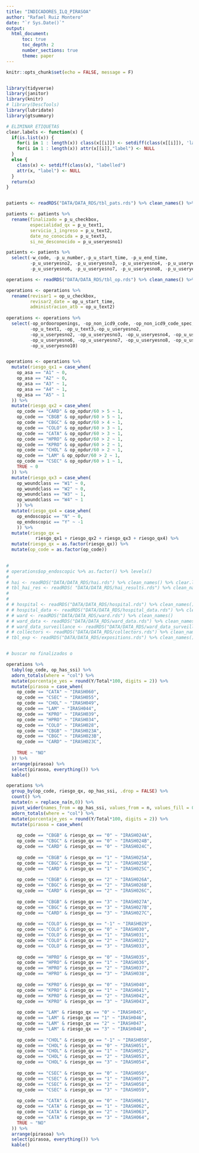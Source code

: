---
title: "INDICADORES_ILQ_PIRASOA"
author: "Rafael Ruiz Montero"
date: "`r Sys.Date()`"
output: 
  html_document:
      toc: true
      toc_depth: 2
      number_sections: true
      theme: paper
---

```{r setup, include=FALSE}
knitr::opts_chunk$set(echo = FALSE, message = F)


library(tidyverse)
library(janitor)
library(knitr)
# library(DescTools)
library(lubridate)
library(gtsummary)

# ELIMINAR ETIQUETAS
clear.labels <- function(x) {
  if(is.list(x)) {
    for(i in 1 : length(x)) class(x[[i]]) <- setdiff(class(x[[i]]), 'labelled') 
    for(i in 1 : length(x)) attr(x[[i]],"label") <- NULL
  }
  else {
    class(x) <- setdiff(class(x), "labelled")
    attr(x, "label") <- NULL
  }
  return(x)
}


patients <- readRDS("DATA/DATA_RDS/tbl_pats.rds") %>% clean_names() %>% clear.labels()

patients <- patients %>% 
  rename(finalizado = p_u_checkbox,
         especialidad_qx = p_u_text1,
         servicio_1_ingreso = p_u_text2,
         date_no_conocida = p_u_text3,
         si_no_desconocido = p_u_useryesno1)

patients <- patients %>% 
  select(-w_code, -p_u_number,-p_u_start_time, -p_u_end_time,
         -p_u_useryesno2, -p_u_useryesno3, -p_u_useryesno4, -p_u_useryesno5,
         -p_u_useryesno6, -p_u_useryesno7, -p_u_useryesno8, -p_u_useryesno9)

operations <- readRDS("DATA/DATA_RDS/tbl_op.rds") %>% clean_names() %>% clear.labels()

operations <- operations %>% 
  rename(revisar1 = op_u_checkbox,
         revisar2_date = op_u_start_time,
         administracion_atb = op_u_text2)
         
operations <- operations %>% 
  select(-op_ordooropenings, -op_non_icd9_code, -op_non_icd9_code_spec, -op_u_number,-op_u_end_time,
         -op_u_text1, -op_u_text3,-op_u_useryesno2,
         -op_u_useryesno2, -op_u_useryesno3, -op_u_useryesno4, -op_u_useryesno5,
         -op_u_useryesno6, -op_u_useryesno7, -op_u_useryesno8, -op_u_useryesno9, 
         -op_u_useryesno10)


operations <- operations %>% 
  mutate(riesgo_qx1 = case_when(
    op_asa == "A1" ~ 0,
    op_asa == "A2" ~ 0,
    op_asa == "A3" ~ 1,
    op_asa == "A4" ~ 1,
    op_asa == "A5" ~ 1
  )) %>% 
  mutate(riesgo_qx2 = case_when(
    op_code == "CARD" & op_opdur/60 > 5 ~ 1,
    op_code == "CBGB" & op_opdur/60 > 5 ~ 1,
    op_code == "CBGC" & op_opdur/60 > 4 ~ 1,
    op_code == "COLO" & op_opdur/60 > 3 ~ 1,
    op_code == "CATA" & op_opdur/60 > 3 ~ 1,
    op_code == "HPRO" & op_opdur/60 > 2 ~ 1,
    op_code == "KPRO" & op_opdur/60 > 2 ~ 1,
    op_code == "CHOL" & op_opdur/60 > 2 ~ 1,
    op_code == "LAM" & op_opdur/60 > 2 ~ 1,
    op_code == "CSEC" & op_opdur/60 > 1 ~ 1,
    TRUE ~ 0
  )) %>% 
  mutate(riesgo_qx3 = case_when(
    op_woundclass == "W1" ~ 0,
    op_woundclass == "W2" ~ 0,
    op_woundclass == "W3" ~ 1,
    op_woundclass == "W4" ~ 1
    )) %>% 
  mutate(riesgo_qx4 = case_when(
    op_endoscopic == "N" ~ 0,
    op_endoscopic == "Y" ~ -1
    )) %>% 
  mutate(riesgo_qx = 
           riesgo_qx1 + riesgo_qx2 + riesgo_qx3 + riesgo_qx4) %>% 
  mutate(riesgo_qx = as.factor(riesgo_qx)) %>% 
  mutate(op_code = as.factor(op_code))

         
# 
# operations$op_endoscopic %>% as.factor() %>% levels()
# 
# hai <- readRDS("DATA/DATA_RDS/hai.rds") %>% clean_names() %>% clear.labels()
# tbl_hai_res <- readRDS( "DATA/DATA_RDS/hai_results.rds") %>% clean_names() %>% clear.labels()
# 
# 
# # hospital <- readRDS("DATA/DATA_RDS/hospital.rds") %>% clean_names()
# # hospital_data <- readRDS("DATA/DATA_RDS/hospital_data.rds") %>% clean_names()
# # ward <- readRDS("DATA/DATA_RDS/ward.rds") %>% clean_names()
# # ward_data <- readRDS("DATA/DATA_RDS/ward_data.rds") %>% clean_names()
# # ward_data_surveillance <- readRDS("DATA/DATA_RDS/ward_data_surveillance.rds") %>% clean_names()
# # collectors <- readRDS("DATA/DATA_RDS/collectors.rds") %>% clean_names()
# tbl_exp <- readRDS("DATA/DATA_RDS/expositions.rds") %>% clean_names() %>% clear.labels()


# buscar no finalizados o 

```


```{r}
operations %>% 
  tabyl(op_code, op_has_ssi) %>% 
  adorn_totals(where = "col") %>% 
  mutate(porcentaje_yes = round(Y/Total*100, digits = 2)) %>% 
  mutate(pirasoa = case_when(
    op_code == "CATA" ~ "IRASH060",
    op_code == "CSEC" ~ "IRASH055",
    op_code == "CHOL" ~ "IRASH049",
    op_code == "LAM" ~ "IRASH044",
    op_code == "KPRO" ~ "IRASH039",
    op_code == "HPRO" ~ "IRASH034",
    op_code == "COLO" ~ "IRASH028",
    op_code == "CBGB" ~ "IRASH023A",
    op_code == "CBGC" ~ "IRASH023B",
    op_code == "CARD" ~ "IRASH023C",
    
    TRUE ~ "NO"
  )) %>% 
  arrange(pirasoa) %>% 
  select(pirasoa, everything()) %>% 
  kable()
```

```{r}
operations %>% 
  group_by(op_code, riesgo_qx, op_has_ssi, .drop = FALSE) %>% 
  count() %>% 
  mutate(n = replace_na(n,0)) %>% 
  pivot_wider(names_from = op_has_ssi, values_from = n, values_fill = 0) %>% 
  adorn_totals(where = "col") %>%
  mutate(porcentaje_yes = round(Y/Total*100, digits = 2)) %>% 
  mutate(pirasoa = case_when(
    
    op_code == "CBGB" & riesgo_qx == "0" ~ "IRASH024A",
    op_code == "CBGC" & riesgo_qx == "0" ~ "IRASH024B",
    op_code == "CARD" & riesgo_qx == "0" ~ "IRASH024C",
    
    op_code == "CBGB" & riesgo_qx == "1" ~ "IRASH025A",
    op_code == "CBGC" & riesgo_qx == "1" ~ "IRASH025B",
    op_code == "CARD" & riesgo_qx == "1" ~ "IRASH025C",
    
    op_code == "CBGB" & riesgo_qx == "2" ~ "IRASH026A",
    op_code == "CBGC" & riesgo_qx == "2" ~ "IRASH026B",
    op_code == "CARD" & riesgo_qx == "2" ~ "IRASH026C",
    
    op_code == "CBGB" & riesgo_qx == "3" ~ "IRASH027A",
    op_code == "CBGC" & riesgo_qx == "3" ~ "IRASH027B",
    op_code == "CARD" & riesgo_qx == "3" ~ "IRASH027C",
    
    op_code == "COLO" & riesgo_qx == "-1" ~ "IRASH029",
    op_code == "COLO" & riesgo_qx == "0" ~ "IRASH030",
    op_code == "COLO" & riesgo_qx == "1" ~ "IRASH031",
    op_code == "COLO" & riesgo_qx == "2" ~ "IRASH032",
    op_code == "COLO" & riesgo_qx == "3" ~ "IRASH033",
    
    op_code == "HPRO" & riesgo_qx == "0" ~ "IRASH035",
    op_code == "HPRO" & riesgo_qx == "1" ~ "IRASH036",
    op_code == "HPRO" & riesgo_qx == "2" ~ "IRASH037",
    op_code == "HPRO" & riesgo_qx == "3" ~ "IRASH038",
    
    op_code == "KPRO" & riesgo_qx == "0" ~ "IRASH040",
    op_code == "KPRO" & riesgo_qx == "1" ~ "IRASH041",
    op_code == "KPRO" & riesgo_qx == "2" ~ "IRASH042",
    op_code == "KPRO" & riesgo_qx == "3" ~ "IRASH043",
    
    op_code == "LAM" & riesgo_qx == "0" ~ "IRASH045",
    op_code == "LAM" & riesgo_qx == "1" ~ "IRASH046",
    op_code == "LAM" & riesgo_qx == "2" ~ "IRASH047",
    op_code == "LAM" & riesgo_qx == "3" ~ "IRASH048",
    
    op_code == "CHOL" & riesgo_qx == "-1" ~ "IRASH050",
    op_code == "CHOL" & riesgo_qx == "0" ~ "IRASH051",
    op_code == "CHOL" & riesgo_qx == "1" ~ "IRASH052",
    op_code == "CHOL" & riesgo_qx == "2" ~ "IRASH053",
    op_code == "CHOL" & riesgo_qx == "3" ~ "IRASH054",
    
    op_code == "CSEC" & riesgo_qx == "0" ~ "IRASH056",
    op_code == "CSEC" & riesgo_qx == "1" ~ "IRASH057",
    op_code == "CSEC" & riesgo_qx == "2" ~ "IRASH058",
    op_code == "CSEC" & riesgo_qx == "3" ~ "IRASH059",
  
    op_code == "CATA" & riesgo_qx == "0" ~ "IRASH061",
    op_code == "CATA" & riesgo_qx == "1" ~ "IRASH062",
    op_code == "CATA" & riesgo_qx == "2" ~ "IRASH063",
    op_code == "CATA" & riesgo_qx == "3" ~ "IRASH064",
    TRUE ~ "NO"
  )) %>% 
  arrange(pirasoa) %>% 
  select(pirasoa, everything()) %>% 
  kable()
```

